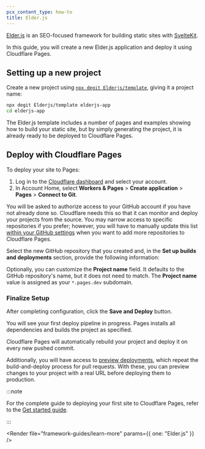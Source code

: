 ```yaml
---
pcx_content_type: how-to
title: Elder.js
---
```



[Elder.js](https://elderguide.com/tech/elderjs/) is an SEO-focused framework for building static sites with [SvelteKit](/pages/framework-guides/deploy-a-svelte-kit-site/).

In this guide, you will create a new Elder.js application and deploy it using Cloudflare Pages.

## Setting up a new project

Create a new project using [`npx degit Elderjs/template`](https://docs.npmjs.com/cli/v6/commands/npm-init), giving it a project name:

```sh
npx degit Elderjs/template elderjs-app
cd elderjs-app
```

The Elder.js template includes a number of pages and examples showing how to build your static site, but by simply generating the project, it is already ready to be deployed to Cloudflare Pages.

<Render file="tutorials-before-you-start" />

<Render file="framework-guides/create-github-repository" />

## Deploy with Cloudflare Pages

To deploy your site to Pages:

1. Log in to the [Cloudflare dashboard](https://dash.cloudflare.com/) and select your account.
2. In Account Home, select **Workers & Pages** > **Create application** > **Pages** > **Connect to Git**.

You will be asked to authorize access to your GitHub account if you have not already done so. Cloudflare needs this so that it can monitor and deploy your projects from the source. You may narrow access to specific repositories if you prefer; however, you will have to manually update this list [within your GitHub settings](https://github.com/settings/installations) when you want to add more repositories to Cloudflare Pages.

Select the new GitHub repository that you created and, in the **Set up builds and deployments** section, provide the following information:

<PagesBuildPreset framework="elder-js" />

Optionally, you can customize the **Project name** field. It defaults to the GitHub repository's name, but it does not need to match. The **Project name** value is assigned as your `*.pages.dev` subdomain.

### Finalize Setup

After completing configuration, click the **Save and Deploy** button.

You will see your first deploy pipeline in progress. Pages installs all dependencies and builds the project as specified.

Cloudflare Pages will automatically rebuild your project and deploy it on every new pushed commit.

Additionally, you will have access to [preview deployments](/pages/configuration/preview-deployments/), which repeat the build-and-deploy process for pull requests. With these, you can preview changes to your project with a real URL before deploying them to production.

:::note

For the complete guide to deploying your first site to Cloudflare Pages, refer to the [Get started guide](/pages/get-started/).

:::

<Render file="framework-guides/learn-more" params={{ one: "Elder.js" }} />
